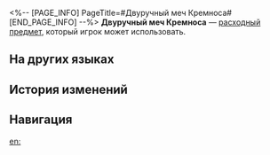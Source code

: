 <%-- [PAGE_INFO]
PageTitle=#Двуручный меч Кремноса#
[END_PAGE_INFO] --%>
{{Расходный предмет Инфобокс
|id          = 408639
|Изображения = Предмет Двуручный меч Кремноса.png
|Тип         = Расходные предметы силы атаки
|Редкость    = 3
|Эффект      = Повышает крит. шанс всех союзников на 8% и крит. урон на 16% в следующем бою.
|Описание    = Огромное оружие, способное одним ударом разрушить доспех. Оно сделано не из железа, а из острых камней рун, и таит в себе силу раздора. Им могут владеть только горцы и отпрыски титана, а смертные... Если долго упражняться, у них может быть шанс.
|Рецепт      = 
|Источник1   = [[Кузница Хартонуса]]
|Источник2   = 
|Источник3   = 
}}
{{Описание|''«Не только железо годится для оружия, не только герои могут быть воинами».''}}
'''Двуручный меч Кремноса''' — [[расходный предмет]], который игрок может использовать.

==На других языках==
{{На других языках
|en   = Greatsword of Kremnos
|zhs  = 悬锋重剑
|zht  = 懸鋒重劍
|ja   = クレムノスの大剣
|ko   = 크렘노스 중검
|es   = Mandoble de Kremnos
|fr   = Grande épée d'Acrokopis
|ru   = Двуручный меч Кремноса
|th   = ดาบใหญ่ Kremnos
|vi   = Trọng Kiếm Kremnos
|de   = Großschwert von Kremnos
|id   = Greatsword of Kremnos
|pt   = Grandespada de Kremnos
}}

==История изменений==
{{История изменений|3.5}}

==Навигация==
{{Расходные предметы Навбокс}}

[[en:]]